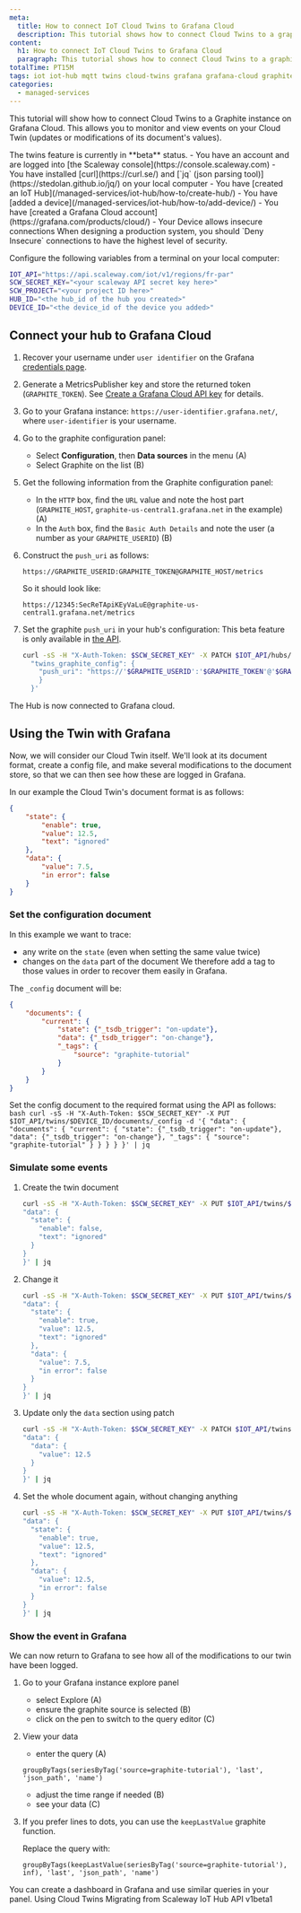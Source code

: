```yaml
---
meta:
  title: How to connect IoT Cloud Twins to Grafana Cloud
  description: This tutorial shows how to connect Cloud Twins to a graphite instance on Grafana Cloud.
content:
  h1: How to connect IoT Cloud Twins to Grafana Cloud
  paragraph: This tutorial shows how to connect Cloud Twins to a graphite instance on Grafana Cloud.
totalTime: PT15M
tags: iot iot-hub mqtt twins cloud-twins grafana grafana-cloud graphite
categories:
  - managed-services
---
```


<Macro id="iam-requirements" />


This tutorial will show how to connect Cloud Twins to a Graphite instance on Grafana Cloud. This allows you to monitor and view events on your Cloud Twin (updates or modifications of its document's values).

<Message type="note">
  The twins feature is currently in **beta** status.
</Message>

<Message type="requirement">
  - You have an account and are logged into [the Scaleway console](https://console.scaleway.com)
  - You have installed [curl](https://curl.se/) and [`jq` (json parsing tool)](https://stedolan.github.io/jq/) on your local computer
  - You have [created an IoT Hub](/managed-services/iot-hub/how-to/create-hub/)
  - You have [added a device](/managed-services/iot-hub/how-to/add-device/)
  - You have [created a Grafana Cloud account](https://grafana.com/products/cloud/)
  - Your Device allows insecure connections
</Message>

<Message type="note">
  When designing a production system, you should `Deny Insecure` connections to have the highest level of security.
</Message>

Configure the following variables from a terminal on your local computer:

```bash
IOT_API="https://api.scaleway.com/iot/v1/regions/fr-par"
SCW_SECRET_KEY="<your scaleway API secret key here>"
SCW_PROJECT="<your project ID here>"
HUB_ID="<the hub_id of the hub you created>"
DEVICE_ID="<the device_id of the device you added>"
```

## Connect your hub to Grafana Cloud

1. Recover your username under `user identifier` on the Grafana [credentials page](https://grafana.com/orgs/user-identifier/api-keys).
2. Generate a MetricsPublisher key and store the returned token (`GRAPHITE_TOKEN`).
    <Message type="tip">
      See [Create a Grafana Cloud API key](https://grafana.com/docs/grafana-cloud/reference/create-api-key/) for details.
    </Message>
3. Go to your Grafana instance: `https://user-identifier.grafana.net/`, where `user-identifier` is your username.
4. Go to the graphite configuration panel:
    - Select **Configuration**, then **Data sources** in the menu (A)
    - Select Graphite on the list (B)

    <Lightbox src="grafanacloud-configuration-datasource-menu-graphite.webp" alt="" />
5. Get the following information from the Graphite configuration panel:
    - In the `HTTP` box, find the `URL` value and note the host part (`GRAPHITE_HOST`, `graphite-us-central1.grafana.net` in the example) (A)
    - In the `Auth` box, find the `Basic Auth Details` and note the user (a number as your `GRAPHITE_USERID`) (B)

    <Lightbox src="grafanacloud-datasource-graphite-settings.webp" alt="" />
6. Construct the `push_uri` as follows:
    ```
    https://GRAPHITE_USERID:GRAPHITE_TOKEN@GRAPHITE_HOST/metrics
    ```

    So it should look like:
    ```
    https://12345:SecReTApiKEyVaLuE@graphite-us-central1.grafana.net/metrics
    ```
7. Set the graphite `push_uri` in your hub's configuration:
    <Message type="note">
      This beta feature is only available in [the API](https://www.scaleway.com/en/developers/api/iot/).
    </Message>

    ```bash
    curl -sS -H "X-Auth-Token: $SCW_SECRET_KEY" -X PATCH $IOT_API/hubs/$HUB_ID -d '{
      "twins_graphite_config": {
        "push_uri": "https://'$GRAPHITE_USERID':'$GRAPHITE_TOKEN'@'$GRAPHITE_HOST'/metrics"
        }
      }'
    ```

The Hub is now connected to Grafana cloud.

## Using the Twin with Grafana

Now, we will consider our Cloud Twin itself. We'll look at its document format, create a config file, and make several modifications to the document store, so that we can then see how these are logged in Grafana.

In our example the Cloud Twin's document format is as follows:

```json
{
    "state": {
        "enable": true,
        "value": 12.5,
        "text": "ignored"
    },
    "data": {
        "value": 7.5,
        "in error": false
    }
}
```

### Set the configuration document

In this example we want to trace:
- any write on the `state` (even when setting the same value twice)
- changes on the `data` part of the document
We therefore add a tag to those values in order to recover them easily in Grafana.

The `_config` document will be:
```json
{
    "documents": {
        "current": {
            "state": {"_tsdb_trigger": "on-update"},
            "data": {"_tsdb_trigger": "on-change"},
            "_tags": {
                "source": "graphite-tutorial"
            }
        }
    }
}
```

Set the config document to the required format using the API as follows:
	```bash
	curl -sS -H "X-Auth-Token: $SCW_SECRET_KEY" -X PUT $IOT_API/twins/$DEVICE_ID/documents/_config -d '{
    "data": {
      "documents": {
        "current": {
    "state": {"_tsdb_trigger": "on-update"},
    "data": {"_tsdb_trigger": "on-change"},
    "_tags": {
      "source": "graphite-tutorial"
    }
        }
      }
    }
	}' | jq
	```

### Simulate some events
1. Create the twin document
	```bash
	curl -sS -H "X-Auth-Token: $SCW_SECRET_KEY" -X PUT $IOT_API/twins/$DEVICE_ID/documents/current -d '{
    "data": {
      "state": {
        "enable": false,
        "text": "ignored"
      }
    }
	}' | jq
	```
2. Change it
	```bash
	curl -sS -H "X-Auth-Token: $SCW_SECRET_KEY" -X PUT $IOT_API/twins/$DEVICE_ID/documents/current -d '{
    "data": {
      "state": {
        "enable": true,
        "value": 12.5,
        "text": "ignored"
      },
      "data": {
        "value": 7.5,
        "in error": false
      }
    }
	}' | jq
	```
3. Update only the `data` section using patch
	```bash
	curl -sS -H "X-Auth-Token: $SCW_SECRET_KEY" -X PATCH $IOT_API/twins/$DEVICE_ID/documents/current -d '{
    "data": {
      "data": {
        "value": 12.5
      }
    }
	}' | jq
	```
4. Set the whole document again, without changing anything
	```bash
	curl -sS -H "X-Auth-Token: $SCW_SECRET_KEY" -X PUT $IOT_API/twins/$DEVICE_ID/documents/current -d '{
    "data": {
      "state": {
        "enable": true,
        "value": 12.5,
        "text": "ignored"
      },
      "data": {
        "value": 12.5,
        "in error": false
      }
    }
	}' | jq
	```

### Show the event in Grafana
We can now return to Grafana to see how all of the modifications to our twin have been logged.

1. Go to your Grafana instance explore panel
    - select Explore (A)
    - ensure the graphite source is selected (B)
    - click on the pen to switch to the query editor (C)
    <Lightbox src="grafanacloud-explore.webp" alt="" />
2. View your data
    - enter the query (A)
    ```
    groupByTags(seriesByTag('source=graphite-tutorial'), 'last', 'json_path', 'name')
    ```
    - adjust the time range if needed (B)
    - see your data (C)
    <Lightbox src="grafanacloud-explore-data.webp" alt="" />
3. If you prefer lines to dots, you can use the `keepLastValue` graphite function.

    Replace the query with:
    ```
    groupByTags(keepLastValue(seriesByTag('source=graphite-tutorial'), inf), 'last', 'json_path', 'name')
    ```

<Message type="tip">
  You can create a dashboard in Grafana and use similar queries in your panel.
</Message>


<Navigation title="See Also">
  <PreviousButton to="/managed-services/iot-hub/api-cli/using-twins/">Using Cloud Twins</PreviousButton>
  <NextButton to="/managed-services/iot-hub/api-cli/migrating-from-api-v1beta1/">Migrating from Scaleway IoT Hub API v1beta1</NextButton>
</Navigation>
